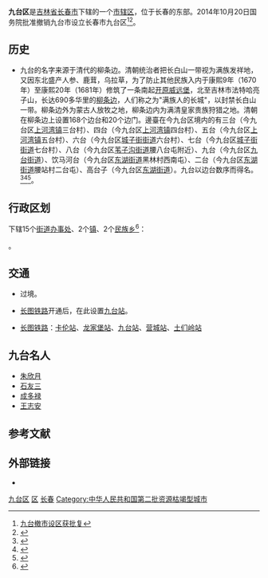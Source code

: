 {{Infobox China County
| county = 九台区
| usedname = 
| nameorigin = 
| Photo = 
| Photoname = 
| map = ChinaChangchunJiutai.png
| map_caption = 九台区在长春市的位置
| Belong = [[吉林省|吉林省]][[长春市|长春市]]
| Types = [[市辖区|市辖区]]
| admincode = 
| founded = 
| seat = 
| officerTitle = 
| officer = 
| officerTitle2 = 
| officer2 = 
| division = 19
| town = 2
| township = 2
| subdistrict = 15
| dialect = 
| post code = 130500
| phone code = 431
| coordinate = 
| area = 2875平方千米
| area land = 
| area water = 
| census yr = 2013
| pop = 70万人
| density = 
| GDP = 
| GDP_as_of = 
| GDPPC = 
| carlicense = 吉A
| web = http://www.jiutai.gov.cn/
| web_title = 九台区政府网
}}

'''九台区'''是[[吉林省|吉林省]][[长春市|长春市]]下辖的一个[[市辖区|市辖区]]，位于长春的东部。2014年10月20日国务院批准撤销九台市设立长春市九台区<ref>[http://news.ifen/a/20141103/42361110_0.shtml 九台撤市设区获批复]{{dead link|date=2017年11月 |bot=InternetArchiveBot |fix-attempted=yes }}</ref><ref>{{Cite web |url=http://202.108.98.30/defaultQuery?shengji=%BC%AA%C1%D6%CA%A1%28%BC%AA%29&diji=%B3%A4%B4%BA%CA%D0&xianji=-1 |title=中华人民共和国2014年长春市行政区划 |access-date=2014-11-03 |archive-date=2022-03-12 |archive-url=https://web.archive.org/web/20220312070907/http://202.108.98.30/defaultQuery?shengji=%BC%AA%C1%D6%CA%A1%28%BC%AA%29&diji=%B3%A4%B4%BA%CA%D0&xianji=-1 }}</ref>。

== 历史 ==
*九台的名字来源于清代的柳条边。清朝统治者把长白山一带视为满族发祥地，又因东北盛产人参、鹿茸，乌拉草，为了防止其他民族入内于康熙9年（1670年）至康熙20年（1681年）修筑了一条南起[[威遠堡鎮|开原威远堡]]，北至吉林市法特哈亮子山，长达690多华里的[[柳条边|柳条边]]，人们称之为"满族人的长城"，以封禁长白山一带。柳条边外为蒙古人放牧之地，柳条边内为满清皇家贵族狩猎之地。清朝在柳条边上设置168个边台和20个边门。邊臺在今九台区境内的有三台（今九台区[[上河湾镇|上河湾镇]]三台村）、四台（今九台区[[上河湾镇|上河湾镇]]四台村）、五台（今九台区[[上河湾镇|上河湾镇]]五台村）、六台（今九台区[[城子街街道|城子街街道]]六台村）、七台（今九台区[[城子街街道|城子街街道]]七台村）、八台（今九台区[[苇子沟街道|苇子沟街道]]腰八台屯附近）、九台（今九台区[[九台街道|九台街道]]）、饮马河台（今九台区[[东湖街道_(长春市)|东湖街道]]黑林村西南屯）、二台（今九台区[[东湖街道_(长春市)|东湖街道]]腰站村二台屯）、高台子（今九台区[[东湖街道_(长春市)|东湖街道]]）。九台以边台数序而得名。<ref>{{cite web |url=http://jtta.gov.cn/jtgk/jtgk.php |title=存档副本 |accessdate=2014-11-03 |deadurl=yes |archiveurl=https://web.archive.org/web/20100715230738/http://www.jtta.gov.cn/jtgk/jtgk.php |archivedate=2010-07-15 }}</ref><ref>{{Cite web |url=http://dihe.cn/areainfo/view-220181/ |title=存档副本 |accessdate=2019-06-07 |archive-date=2019-06-07 |archive-url=https://web.archive.org/web/20190607094534/http://dihe.cn/areainfo/view-220181/ |dead-url=no }}</ref><ref>{{Cite web |url=http://jl.sina.com.cn/news/b/2015-06-29/detail-ifxemzew8100250-p10.shtml |title=九台因柳条边得名 |accessdate=2019-06-07 |archive-date=2019-06-07 |archive-url=https://web.archive.org/web/20190607094534/http://jl.sina.com.cn/news/b/2015-06-29/detail-ifxemzew8100250-p10.shtml |dead-url=no }}</ref>。

== 行政区划 ==
{{PAGENAMEBASE}}下辖15个[[街道办事处|街道办事处]]、2个[[行政建制镇|镇]]、2个[[民族乡|民族乡]]<ref>{{PRC admin/ref sgc|22/01/13}}</ref>：

{{PRC admin/children|22/01/13}}。

== 交通 ==
* {{中国国道名|229}}过境。
*[[长图铁路|长图铁路]]开通后，在此设置[[九台站|九台站]]。
* {{rint|cn|rail}}[[长图铁路|长图铁路]]：[[卡伦站|卡伦站]]、[[龙家堡站|龙家堡站]]、[[九台站|九台站]]、[[营城站|营城站]]、[[土们岭站|土们岭站]]

==九台名人==
*[[朱欣月|朱欣月]]
*[[石友三|石友三]]
*[[成多禄|成多禄]]
*[[王志安_(记者)|王志安]]

== 参考文献 ==
{{Wikisource|国务院关于同意吉林省调整长春市部分行政区划的批复}}
{{reflist}}

== 外部链接 ==
* {{Official website|http://www.jiutai.gov.cn/|name=长春市九台区人民政府}}

{{九台区行政区划}}
{{长春市行政区划}}
{{吉林行政区划}}
{{中国资源枯竭城市}}

[[Category:九台区|]]
[[Category:长春区县市|区]]
[[Category:吉林市辖区|长春]]
[[Category:中华人民共和国第二批资源枯竭型城市|Category:中华人民共和国第二批资源枯竭型城市]]